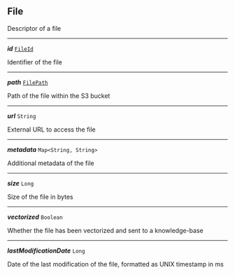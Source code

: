 


## File



Descriptor of a file



---

***id*** [`FileId`](#fileid)

Identifier of the file



---

***path*** [`FilePath`](#filepath)

Path of the file within the S3 bucket



---

***url*** `String`

External URL to access the file



---

***metadata*** `Map<String, String>`

Additional metadata of the file



---

***size*** `Long`

Size of the file in bytes



---

***vectorized*** `Boolean`

Whether the file has been vectorized and sent to a knowledge-base



---

***lastModificationDate*** `Long`

Date of the last modification of the file, formatted as UNIX timestamp in ms


